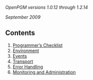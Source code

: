 ﻿''OpenPGM versions 1.0.12 through 1.2.14''

''September 2009''


== Contents ==
# [[OpenPGM C Reference/Programmer’s Checklist|Programmer’s Checklist]]
# [[OpenPGM C Reference/Environment|Environment]]
# [[OpenPGM C Reference/Events|Events]]
# [[OpenPGM C Reference/Transport|Transport]]
# [[OpenPGM C Reference/Error Handling|Error Handling]]
# [[OpenPGM C Reference/Monitoring and Administration|Monitoring and Administration]]


